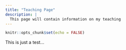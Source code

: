 ```yaml
---
title: "Teaching Page"
description: |
  This page will contain information on my teaching
---
```


```r
knitr::opts_chunk$set(echo = FALSE)
```

This is just a test...